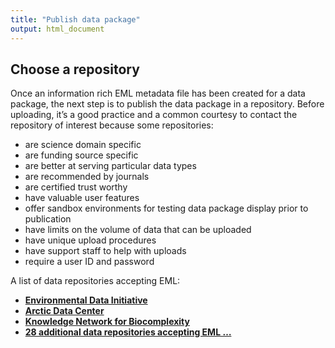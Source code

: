```yaml
---
title: "Publish data package"
output: html_document
---
```


## Choose a repository

Once an information rich EML metadata file has been created for a data package, the next step is to publish the data package in a repository. Before uploading, it’s a good practice and a common courtesy to contact the repository of interest because some repositories:

* are science domain specific
* are funding source specific
* are better at serving particular data types
* are recommended by journals
* are certified trust worthy
* have valuable user features
* offer sandbox environments for testing data package display prior to publication
* have limits on the volume of data that can be uploaded
* have unique upload procedures
* have support staff to help with uploads
* require a user ID and password

A list of data repositories accepting EML:

* [__Environmental Data Initiative__](https://portal.edirepository.org/nis/home.jsp)
* [__Arctic Data Center__](https://arcticdata.io/)
* [__Knowledge Network for Biocomplexity__](https://knb.ecoinformatics.org/)
* [__28 additional data repositories accepting EML ...__](https://www.re3data.org/search?query=&metadataStandards%5B%5D=EML%20-%20Ecological%20Metadata%20Language)

